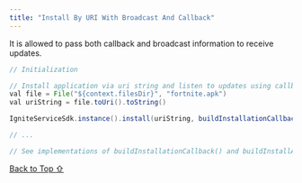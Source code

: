 ```yaml
---
title: "Install By URI With Broadcast And Callback"
---
```


It is allowed to pass both callback and broadcast information to receive updates.

```java
// Initialization

// Install application via uri string and listen to updates using callback and broadcast receiver action
val file = File("${context.filesDir}", "fortnite.apk")
val uriString = file.toUri().toString()

IgniteServiceSdk.instance().install(uriString, buildInstallationCallback(), action = buildInstallAction())

// ...

// See implementations of buildInstallationCallback() and buildInstallAction() in examples above
```

[Back to Top ⇧](#top)
